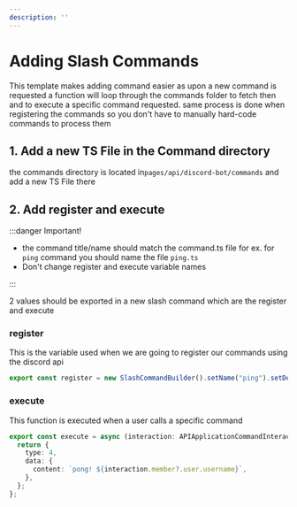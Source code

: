 ---
description: ''
---

# Adding Slash Commands

This template makes adding command easier as upon a new command is requested a function will loop through the commands folder to fetch then and to execute a specific command requested. same process is done when registering the commands so you don't have to manually hard-code commands to process them

## 1. Add a new TS File in the Command directory

the commands directory is located in`pages/api/discord-bot/commands` and add a new TS File there

## 2. Add register and execute

:::danger Important!

- the command title/name should match the command.ts file for ex. for `ping` command you should name the file `ping.ts`
- Don't change register and execute variable names

:::

2 values should be exported in a new slash command which are the register and execute

### register

This is the variable used when we are going to register our commands using the discord api

```js
export const register = new SlashCommandBuilder().setName("ping").setDescription("pong's you back! (bot check)");
```

### execute

This function is executed when a user calls a specific command

```ts
export const execute = async (interaction: APIApplicationCommandInteraction): Promise<APIInteractionResponse> => {
  return {
    type: 4,
    data: {
      content: `pong! ${interaction.member?.user.username}`,
    },
  };
};
```
